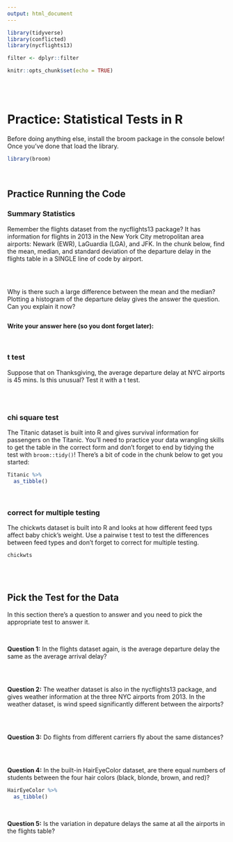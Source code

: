 ```yaml
---
output: html_document
---
```


```r
library(tidyverse)
library(conflicted)
library(nycflights13)

filter <- dplyr::filter

knitr::opts_chunk$set(echo = TRUE)
```

<br><br>

# Practice: Statistical Tests in R

Before doing anything else, install the broom package in the console below! Once you've done that load the library.

```r
library(broom)
```

<br>

## Practice Running the Code

### Summary Statistics

Remember the flights dataset from the nycflights13 package? It has information for flights in 2013 in the New York City metropolitan area airports: Newark (EWR), LaGuardia (LGA), and JFK. In the chunk below, find the mean, median, and standard deviation of the departure delay in the flights table in a SINGLE line of code by airport.

```r

```

<br>

Why is there such a large difference between the mean and the median? Plotting a histogram of the departure delay gives the answer the question. Can you explain it now?

```r

```

**Write your answer here (so you dont forget later):**


<br>

### t test

Suppose that on Thanksgiving, the average departure delay at NYC airports is 45 mins. Is this unusual? Test it with a t test.

```r

```

<br>

### chi square test

The Titanic dataset is built into R and gives survival information for passengers on the Titanic. You'll need to practice your data wrangling skills to get the table in the correct form and don't forget to end by tidying the test with `broom::tidy()`! There's a bit of code in the chunk below to get you started:

```r
Titanic %>% 
  as_tibble()
```

<br>

### correct for multiple testing

The chickwts dataset is built into R and looks at how different feed typs affect baby chick's weight. Use a pairwise t test to test the differences between feed types and don't forget to correct for multiple testing.

```r
chickwts
```

<br><br>

## Pick the Test for the Data

In this section there's a question to answer and you need to pick the appropriate test to answer it.

<br>

**Question 1:** In the flights dataset again, is the average departure delay the same as the average arrival delay?

```r

```

<br>

**Question 2:** The weather dataset is also in the nycflights13 package, and gives weather information at the three NYC airports from 2013. In the weather dataset, is wind speed significantly different between the airports?

```r

```

<br>

**Question 3:** Do flights from different carriers fly about the same distances?

```r

```

<br>

**Question 4:** In the built-in HairEyeColor dataset, are there equal numbers of students between the four hair colors (black, blonde, brown, and red)?

```r
HairEyeColor %>% 
  as_tibble() 
```

<br>

**Question 5:** Is the variation in depature delays the same at all the airports in the flights table?

```r

```

<br><br>


